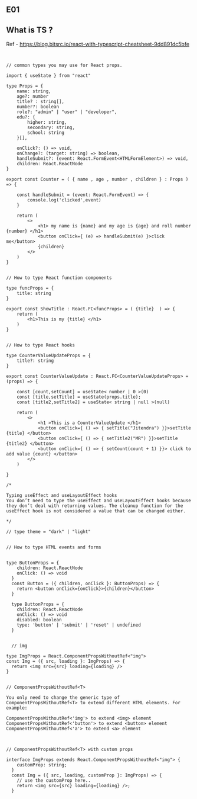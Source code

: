 ## E01

## What is TS ?


Ref - https://blog.bitsrc.io/react-with-typescript-cheatsheet-9dd891dc5bfe

```


// common types you may use for React props.

import { useState } from "react"

type Props = {
    name: string, 
    age?: number
    title? : string[],
    number?: boolean
    role?: "admin" | "user" | "developer",
    edu?: {
        higher: string,
        secondary: string,
        school: string
    }[],

    onClick?: () => void,
    onChange?: (target: string) => boolean,
    handleSubmit?: (event: React.FormEvent<HTMLFormElement>) => void,
    children: React.ReactNode
}

export const Counter = ( { name , age , number , children } : Props ) => {

    const handleSubmit = (event: React.FormEvent) => {
        console.log('clicked',event)
    }
    
    return (
        <>
            <h1> my name is {name} and my age is {age} and roll number {number} </h1>
            <button onClick={ (e) => handleSubmit(e) }>click me</button>
            {children}
        </>
    )
}


// How to type React function components

type funcProps = {
    title: string
}

export const ShowTitle : React.FC<funcProps> = ( {title}  ) => {
    return (
        <h1>This is my {title} </h1>
    )
}


// How to type React hooks

type CounterValueUpdateProps = {
    title?: string
}

export const CounterValueUpdate : React.FC<CounterValueUpdateProps> = (props) => {

    const [count,setCount] = useState< number | 0 >(0)
    const [title,setTitle] = useState(props.title);
    const [title2,setTitle2] = useState< string | null >(null)

    return (
        <>
            <h1 >This is a CounterValueUpdate </h1>
            <button onClick={ () => { setTitle("Jitendra") }}>setTitle  {title} </button>
            <button onClick={ () => { setTitle2("MR") }}>setTitle  {title2} </button>
            <button onClick={ () => { setCount(count + 1) }}> click to add value {count} </button>
        </>
    )

}

/*

Typing useEffect and useLayoutEffect hooks
You don’t need to type the useEffect and useLayoutEffect hooks because they don’t deal with returning values. The cleanup function for the useEffect hook is not considered a value that can be changed either.

*/

// type theme = "dark" | "light"


// How to type HTML events and forms


type ButtonProps = {
    children: React.ReactNode
    onClick: () => void
  }
  const Button = ({ children, onClick }: ButtonProps) => {
    return <button onClick={onClick}>{children}</button>
  } 

  type ButtonProps = {
    children: React.ReactNode
    onClick: () => void
    disabled: boolean
    type: 'button' | 'submit' | 'reset' | undefined 
  }


  // img 

type ImgProps = React.ComponentPropsWithoutRef<"img">
const Img = ({ src, loading }: ImgProps) => {
  return <img src={src} loading={loading} />
}


// ComponentPropsWithoutRef<T>

You only need to change the generic type of ComponentPropsWithoutRef<T> to extend different HTML elements. For example:

ComponentPropsWithoutRef<'img'> to extend <img> element
ComponentPropsWithoutRef<'button'> to extend <button> element
ComponentPropsWithoutRef<'a'> to extend <a> element



// ComponentPropsWithoutRef<T> with custom props

interface ImgProps extends React.ComponentPropsWithoutRef<"img"> {
    customProp: string;
  }
  const Img = ({ src, loading, customProp }: ImgProps) => {
    // use the customProp here..
    return <img src={src} loading={loading} />;
  }



```